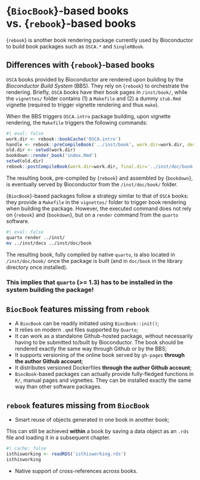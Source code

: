 # {`BiocBook`}-based books vs. {`rebook`}-based books

{`rebook`} is another book rendering package currently used by Bioconductor 
to build book packages such as `OSCA.*` and `SingleRBook`. 

## Differences with {`rebook`}-based books

`OSCA` books provided by Bioconductor are rendered upon building by the *Bioconductor Build System* (BBS). 
They rely on {`rebook`} to orchestrate the rendering. Briefly, `OSCA` books have their book pages in 
`/inst/book/`, while the `vignettes/` folder contains (1) a `Makefile` and (2) 
a dummy `stub.Rmd` vignette (required to trigger vignette rendering and thus `make`). 

When the BBS triggers `OSCA.intro` package building, upon vignette rendering, 
the `Makefile` triggers the following commands:

```R
#| eval: false 
work.dir <- rebook::bookCache('OSCA.intro')
handle <- rebook::preCompileBook('../inst/book', work.dir=work.dir, desc='../DESCRIPTION')
old.dir <- setwd(work.dir)
bookdown::render_book('index.Rmd')
setwd(old.dir)
rebook::postCompileBook(work.dir=work.dir, final.dir='../inst/doc/book', handle=handle)
```

The resulting book, pre-compiled by {`rebook`} and assembled by {`bookdown`}, is eventually served by Bioconductor from the `/inst/doc/book/` folder. 

{`BiocBook`}-based packages follow a strategy similar to that of `OSCA` books: they 
provide a `Makefile` in the `vignettes/` folder to trigger book rendering when building the package. 
However, the executed command does not rely on {`rebook`} and {`bookdown`}, but on 
a `render` command from the `quarto` software. 

```sh
#| eval: false 
quarto render ../inst/
mv ../inst/docs ../inst/doc/book
```

The resulting book, fully compiled by native `quarto`, is also located in `/inst/doc/book/` once the package is built (and in `doc/book` in the library directory once installed).

::: {.callout-warning icon='true'}
### This implies that `quarto` (>= 1.3) has to be installed in the system building the package!
:::

## `BiocBook` features missing from `rebook`

- A `BiocBook` can be readily initiated using `BiocBook::init()`;
- It relies on modern `.qmd` files supported by `Quarto`;
- It can work as a standalone Github-hosted package, without necessarily having to be submitted to/built by Bioconductor. The book should be rendered exactly the same way through Github or by the BBS;
- It supports versioning of the online book served by `gh-pages` **through the author Github account**;
- It distributes versioned Dockerfiles **through the author Github account**;
- `BiocBook`-based packages can actually provide fully-fledged functions in `R/`, manual pages and vignettes. They can be installed exactly the same way than other software packages. 

## `rebook` features missing from `BiocBook`

- Smart reuse of objects generated in one book in another book;

::: {.callout-tip icon='true'}
This can still be achieved **within** a book by saving a data object as
an `.rds` file and loading it in a subsequent chapter. 

```r
#| cache: false
isthisworking <- readRDS('isthisworking.rds')
isthisworking
```

:::

- Native support of cross-references across books.

